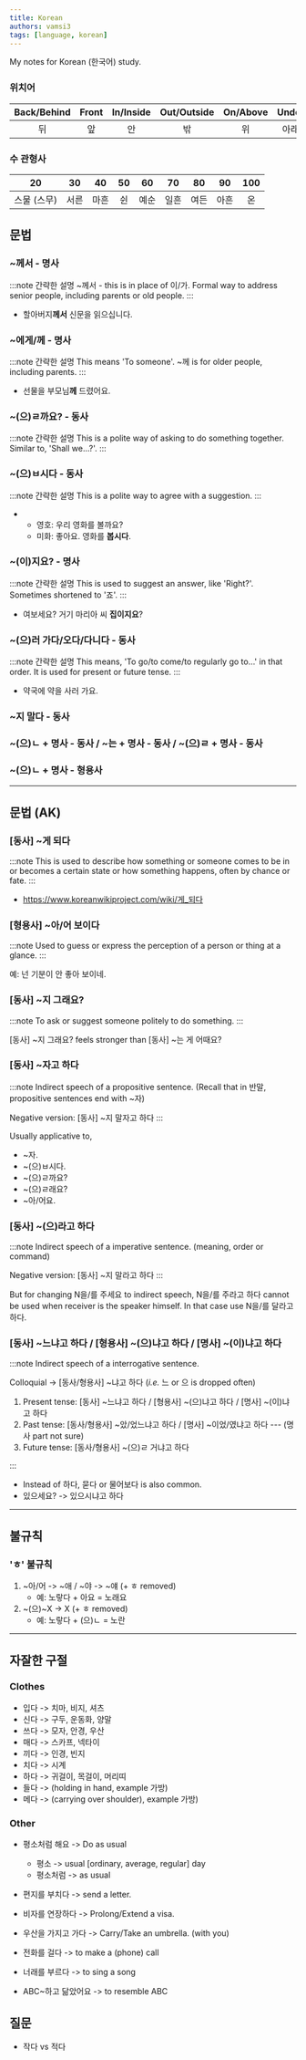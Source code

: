 ```yaml
---
title: Korean
authors: vamsi3
tags: [language, korean]
---
```


My notes for Korean (한국어) study.

### 위치어

| Back/Behind | Front | In/Inside | Out/Outside | On/Above | Under | Middle | Between/Among |
|:---:|:---:|:---:|:---:|:---:|:---:|:---:|:---:|
| 뒤 | 앞 | 안 | 밖 | 위 | 아래 | 가운데 | 사이 |

### 수 관형사

| 20 | 30 | 40 | 50 | 60 | 70 | 80 | 90 | 100 |
|:---:|:---:|:---:|:---:|:---:|:---:|:---:|:---:|:---:|
| 스물 (스무) | 서른 | 마흔 | 쉰 | 예순 | 일흔 | 여든 | 아흔 | 온 |

## 문법

### ~께서 - 명사
:::note 간략한 설명
~께서 - this is in place of 이/가. Formal way to address senior people, including parents or old people.
:::

 - 할아버지**께서** 신문을 읽으십니다.

### ~에게/께 - 명사
:::note 간략한 설명
This means 'To someone'. ~께 is for older people, including parents.
:::

 - 선물을 부모님**께** 드렸어요.

### ~(으)ㄹ까요? - 동사
:::note 간략한 설명
This is a polite way of asking to do something together. Similar to, 'Shall we...?'.
:::

### ~(으)ㅂ시다 - 동사
:::note 간략한 설명
This is a polite way to agree with a suggestion.
:::

-   - 영호: 우리 영화를 볼까요?
    - 미화: 좋아요. 영화를 **봅시다**.

### ~(이)지요? - 명사
:::note 간략한 설명
This is used to suggest an answer, like 'Right?'. Sometimes shortened to '죠'.
:::

- 여보세요? 거기 마리아 씨 **집이지요**?

### ~(으)러 가다/오다/다니다 - 동사
:::note 간략한 설명
This means, 'To go/to come/to regularly go to...' in that order. It is used for present or future tense.
:::

- 약국에 약을 사러 가요.


### ~지 말다 - 동사

### ~(으)ㄴ + 명사 - 동사 / ~는 + 명사 - 동사 / ~(으)ㄹ + 명사 - 동사

### ~(으)ㄴ + 명사 - 형용사




---
## 문법 (AK)

### [동사] ~게 되다
:::note
This is used to describe how something or someone comes to be in or becomes a certain state or how something happens, often by chance or fate.
:::

- https://www.koreanwikiproject.com/wiki/게_되다


### [형용사] ~아/어 보이다
:::note
Used to guess or express the perception of a person or thing at a glance.
:::

예: 넌 기분이 안 좋아 보이네.


### [동사] ~지 그래요?
:::note
To ask or suggest someone politely to do something.
:::

[동사] ~지 그래요? feels stronger than [동사] ~는 게 어때요?

### [동사] ~자고 하다
:::note
Indirect speech of a propositive sentence. (Recall that in 반말, propositive sentences end with ~자)

Negative version: [동사] ~지 말자고 하다
:::

Usually applicative to,

- ~자.
- ~(으)ㅂ시다.
- ~(으)ㄹ까요?
- ~(으)ㄹ래요?
- ~아/어요.

### [동사] ~(으)라고 하다
:::note
Indirect speech of a imperative sentence. (meaning, order or command)

Negative version: [동사] ~지 말라고 하다
:::

But for changing N을/를 주세요 to indirect speech, N을/를 주라고 하다 cannot be used when receiver is the speaker himself. In that case use N을/를 달라고 하다.

### [동사] ~느냐고 하다 / [형용사] ~(으)냐고 하다 / [명사] ~(이)냐고 하다
:::note
Indirect speech of a interrogative sentence.

Colloquial -> [동사/형용사] ~냐고 하다 (_i.e._ 느 or 으 is dropped often)

1. Present tense: [동사] ~느냐고 하다 / [형용사] ~(으)냐고 하다 / [명사] ~(이)냐고 하다
2. Past tense: [동사/형용사] ~았/었느냐고 하다 / [명사] ~이었/였냐고 하다 --- (명사 part not sure)
3. Future tense: [동사/형용사] ~(으)ㄹ 거냐고 하다

:::

- Instead of 하다, 묻다 or 물어보다 is also common.
- 있으세요? -> 있으시냐고 하다

---
## 불규칙

### 'ㅎ' 불규칙

1. ~아/어 -> ~애 / ~야 -> ~얘 (+ ㅎ removed)
    - 예: 노랗다 + 아요 = 노래요
2. ~(으)~X -> X (+ ㅎ removed)
    - 예: 노랗다 + (으)ㄴ = 노란

---
## 자잘한 구절

### Clothes

- 입다 -> 치마, 비지, 셔츠
- 신다 -> 구두, 운동화, 양말
- 쓰다 -> 모자, 안경, 우산
- 매다 -> 스카프, 넥타이
- 끼다 -> 인경, 빈지
- 치다 -> 시계
- 하다 -> 귀걸이, 목걸이, 머리띠
- 들다 -> (holding in hand, example 가방)
- 메다 -> (carrying over shoulder), example 가방)

### Other

- 평소처럼 해요 -> Do as usual
    - 평소 -> usual [ordinary, average, regular] day
    - 평소처럼 -> as usual

- 편지를 부치다 -> send a letter.
- 비자를 연장하다 -> Prolong/Extend a visa.
- 우산을 가지고 가다 -> Carry/Take an umbrella. (with you)
- 전화를 걸다 -> to make a (phone) call
- 너래를 부르다 -> to sing a song
- ABC~하고 닮았어요 -> to resemble ABC

## 질문

 - 작다 vs 적다
